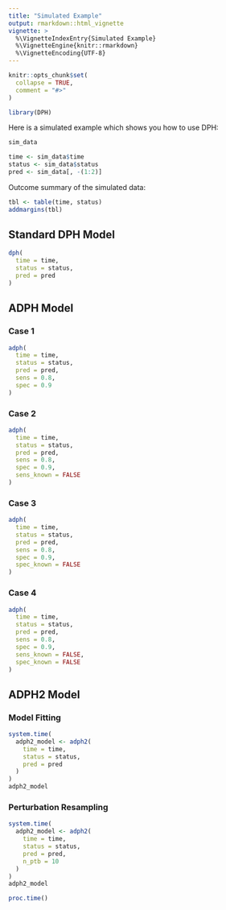 ```yaml
---
title: "Simulated Example"
output: rmarkdown::html_vignette
vignette: >
  %\VignetteIndexEntry{Simulated Example}
  %\VignetteEngine{knitr::rmarkdown}
  %\VignetteEncoding{UTF-8}
---
```


```r
knitr::opts_chunk$set(
  collapse = TRUE,
  comment = "#>"
)
```

```r
library(DPH)
```

Here is a simulated example which shows you how to use DPH:

```r
sim_data
```

```r
time <- sim_data$time
status <- sim_data$status
pred <- sim_data[, -(1:2)]
```

Outcome summary of the simulated data:

```r
tbl <- table(time, status)
addmargins(tbl)
```

## Standard DPH Model

```r
dph(
  time = time, 
  status = status, 
  pred = pred
)
```

## ADPH Model

### Case 1

```r
adph(
  time = time, 
  status = status, 
  pred = pred,
  sens = 0.8,
  spec = 0.9
)
```

### Case 2

```r
adph(
  time = time, 
  status = status, 
  pred = pred,
  sens = 0.8,
  spec = 0.9,
  sens_known = FALSE
)
```

### Case 3

```r
adph(
  time = time, 
  status = status, 
  pred = pred,
  sens = 0.8,
  spec = 0.9,
  spec_known = FALSE
)
```

### Case 4

```r
adph(
  time = time, 
  status = status, 
  pred = pred,
  sens = 0.8,
  spec = 0.9,
  sens_known = FALSE,  
  spec_known = FALSE
)
```

## ADPH2 Model

### Model Fitting

```r
system.time(
  adph2_model <- adph2(
    time = time, 
    status = status, 
    pred = pred
  )
)
adph2_model
```

### Perturbation Resampling

```r
system.time(
  adph2_model <- adph2(
    time = time, 
    status = status, 
    pred = pred,
    n_ptb = 10
  )
)
adph2_model
```

```r
proc.time()
```

